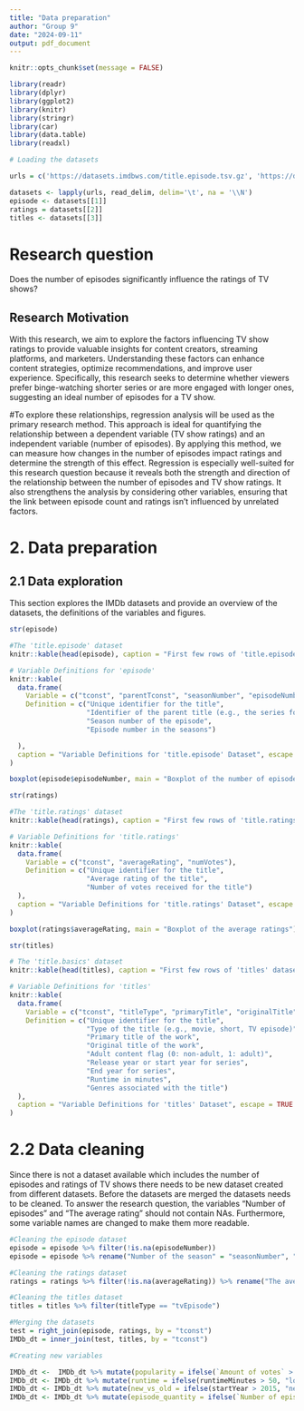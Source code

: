 ```yaml
---
title: "Data preparation"
author: "Group 9"
date: "2024-09-11"
output: pdf_document
---
```


```r
knitr::opts_chunk$set(message = FALSE)
```


```r
library(readr)
library(dplyr)
library(ggplot2)
library(knitr)
library(stringr)
library(car)
library(data.table)
library(readxl)
```


```r
# Loading the datasets

urls = c('https://datasets.imdbws.com/title.episode.tsv.gz', 'https://datasets.imdbws.com/title.ratings.tsv.gz','https://datasets.imdbws.com/title.basics.tsv.gz')

datasets <- lapply(urls, read_delim, delim='\t', na = '\\N')
episode <- datasets[[1]]
ratings = datasets[[2]]
titles <- datasets[[3]]
```



# Research question

Does the number of episodes significantly influence the ratings of TV shows?

## Research Motivation

With this research, we aim to explore the factors influencing TV show ratings to provide valuable insights for content creators, streaming platforms, and marketers. Understanding these factors can enhance content strategies, optimize recommendations, and improve user experience. Specifically, this research seeks to determine whether viewers prefer binge-watching shorter series or are more engaged with longer ones, suggesting an ideal number of episodes for a TV show.

#To explore these relationships, regression analysis will be used as the primary research method. This approach is ideal for quantifying the relationship between a dependent variable (TV show ratings) and an independent variable (number of episodes). By applying this method, we can measure how changes in the number of episodes impact ratings and determine the strength of this effect. Regression is especially well-suited for this research question because it reveals both the strength and direction of the relationship between the number of episodes and TV show ratings. It also strengthens the analysis by considering other variables, ensuring that the link between episode count and ratings isn’t influenced by unrelated factors.

# 2. Data preparation

## 2.1 Data exploration

This section explores the IMDb datasets and provide an overview of the datasets, the definitions of the variables and figures.

```r
str(episode)
```

```r
#The 'title.episode' dataset
knitr::kable(head(episode), caption = "First few rows of 'title.episode' dataset", escape = TRUE)
```


```r
# Variable Definitions for 'episode'
knitr::kable(
  data.frame(
    Variable = c("tconst", "parentTconst", "seasonNumber", "episodeNumber"),
    Definition = c("Unique identifier for the title", 
                   "Identifier of the parent title (e.g., the series for an episode)", 
                   "Season number of the episode", 
                   "Episode number in the seasons")

  ),
  caption = "Variable Definitions for 'title.episode' Dataset", escape = TRUE
)

```
```r
boxplot(episode$episodeNumber, main = "Boxplot of the number of episodes")
```

```r
str(ratings)
```


```r
#The 'title.ratings' dataset
knitr::kable(head(ratings), caption = "First few rows of 'title.ratings' dataset", escape = TRUE)
```


```r
# Variable Definitions for 'title.ratings'
knitr::kable(
  data.frame(
    Variable = c("tconst", "averageRating", "numVotes"),
    Definition = c("Unique identifier for the title", 
                   "Average rating of the title", 
                   "Number of votes received for the title")
  ),
  caption = "Variable Definitions for 'title.ratings' Dataset", escape = TRUE
)
```
```r
boxplot(ratings$averageRating, main = "Boxplot of the average ratings")
```


```r
str(titles)
```


```r
# The 'title.basics' dataset
knitr::kable(head(titles), caption = "First few rows of 'titles' dataset", escape = TRUE)
```



```r
# Variable Definitions for 'titles'
knitr::kable(
  data.frame(
    Variable = c("tconst", "titleType", "primaryTitle", "originalTitle", "isAdult", "startYear", "endYear", "runtimeMinutes", "genres"),
    Definition = c("Unique identifier for the title", 
                   "Type of the title (e.g., movie, short, TV episode)", 
                   "Primary title of the work", 
                   "Original title of the work", 
                   "Adult content flag (0: non-adult, 1: adult)", 
                   "Release year or start year for series", 
                   "End year for series", 
                   "Runtime in minutes", 
                   "Genres associated with the title")
  ),
  caption = "Variable Definitions for 'titles' Dataset", escape = TRUE
)
```

# 2.2 Data cleaning
Since there is not a dataset available which includes the number of episodes and ratings of TV shows there needs to be new dataset created from different datasets. Before the datasets are merged the datasets needs to be cleaned. To answer the research question, the variables “Number of episodes” and “The average rating” should not contain NAs. Furthermore, some variable names are changed to make them more readable.
```r
#Cleaning the episode dataset
episode = episode %>% filter(!is.na(episodeNumber))
episode = episode %>% rename("Number of the season" = "seasonNumber", "Number of episodes" = "episodeNumber")

```

```r
#Cleaning the ratings dataset
ratings = ratings %>% filter(!is.na(averageRating)) %>% rename("The average rating" = "averageRating", "Amount of votes" = "numVotes")
```

```r
#Cleaning the titles dataset
titles = titles %>% filter(titleType == "tvEpisode") 
```

```r
#Merging the datasets
test = right_join(episode, ratings, by = "tconst")
IMDb_dt = inner_join(test, titles, by = "tconst")
```

```r
#Creating new variables

IMDb_dt <-  IMDb_dt %>% mutate(popularity = ifelse(`Amount of votes` > 1000, 1, 0))
IMDb_dt <- IMDb_dt %>% mutate(runtime = ifelse(runtimeMinutes > 50, "long", "short"))
IMDb_dt <- IMDb_dt %>% mutate(new_vs_old = ifelse(startYear > 2015, "new", "old"))
IMDb_dt <- IMDb_dt %>% mutate(episode_quantity = ifelse(`Number of episodes` > 25, "Many", "Few"))
```

